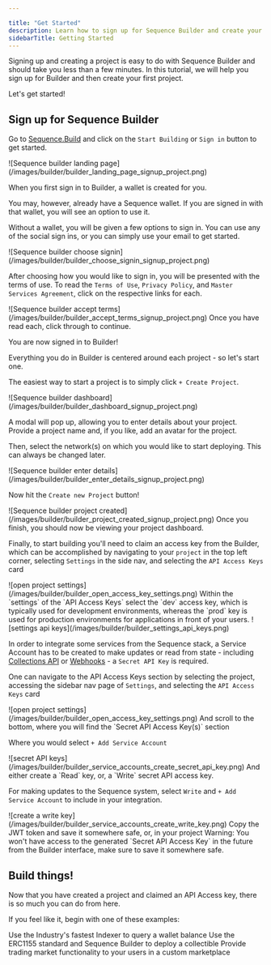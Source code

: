 ```yaml
---

title: "Get Started"
description: Learn how to sign up for Sequence Builder and create your first project in just a few minutes.
sidebarTitle: Getting Started
---
```




Signing up and creating a project is easy to do with Sequence Builder and should take you less than a few minutes. In this tutorial, we will help you sign up for Builder and then create your first project.

Let's get started!

## Sign up for Sequence Builder

<Steps>

<Step title="Go to sequence.build">

Go to [Sequence.Build](https://sequence.build/) and click on the `Start Building` or `Sign in` button to get started.
<Frame>
![Sequence builder landing page](/images/builder/builder_landing_page_signup_project.png)
</Frame>
</Step>
<Step title="Choose a sign in method">

When you first sign in to Builder, a wallet is created for you.

You may, however, already have a Sequence wallet. If you are signed in with that wallet, you will see an option to use it.

Without a wallet, you will be given a few options to sign in. You can use any of the social sign ins, or you can simply use your email to get started.
<Frame>
![Sequence builder choose signin](/images/builder/builder_choose_signin_signup_project.png)
</Frame>
</Step>
<Step title="Sign in to sequence.build">

After choosing how you would like to sign in, you will be presented with the terms of use. To read the `Terms of Use`, `Privacy Policy`, and `Master Services Agreement`, click on the respective links for each.
<Frame>
![Sequence builder accept terms](/images/builder/builder_accept_terms_signup_project.png)
</Frame>
Once you have read each, click through to continue.

You are now signed in to Builder!
</Step>
<Step title="Create a Project">

Everything you do in Builder is centered around each project - so let's start one.

The easiest way to start a project is to simply click `+ Create Project`.
<Frame>
![Sequence builder dashboard](/images/builder/builder_dashboard_signup_project.png)
</Frame>
</Step>
<Step title="Enter the project details">

A modal will pop up, allowing you to enter details about your project. Provide a project name and, if you like, add an avatar for the project.

Then, select the network(s) on which you would like to start deploying. This can always be changed later.
<Frame>
![Sequence builder enter details](/images/builder/builder_enter_details_signup_project.png)
</Frame>
</Step>
<Step title="Create the project!">

Now hit the `Create new Project` button!
<Frame>
![Sequence builder project created](/images/builder/builder_project_created_signup_project.png)
</Frame>
Once you finish, you should now be viewing your project dashboard.
</Step>
<Step title="Claim an API Access Key">

Finally, to start building you'll need to claim an access key from the Builder, which can be accomplished by navigating to your `project` in the top left corner, selecting `Settings` in the side nav, and selecting the `API Access Keys` card
<Frame>
![open project settings](/images/builder/builder_open_access_key_settings.png)
</Frame>
Within the `settings` of the `API Access Keys` select the `dev` access key, which is typically used for development environments, whereas the `prod` key is used for production environments for applications in front of your users.
<Frame>
![settings api keys](/images/builder/builder_settings_api_keys.png)
</Frame>
</Step>
<Step title="(Optional for Development) Create a Service Account">

In order to integrate some services from the Sequence stack, a Service Account has to be created to make updates or read from state - including [Collections API](/guides/metadata-guide) or [Webhooks](/api/indexer/examples/webhook-listener) - a `Secret API Key` is required.

One can navigate to the API Access Keys section by selecting the project, accessing the sidebar nav page of `Settings`, and selecting the `API Access Keys` card
<Frame>
![open project settings](/images/builder/builder_open_access_key_settings.png)
</Frame>
And scroll to the bottom, where you will find the `Secret API Access Key(s)` section

Where you would select `+ Add Service Account`
<Frame>
![secret API keys](/images/builder/builder_service_accounts_create_secret_api_key.png)
</Frame>
And either create a `Read` key, or, a `Write` secret API access key.

For making updates to the Sequence system, select `Write` and `+ Add Service Account` to include in your integration.
<Frame>
![create a write key](/images/builder/builder_service_accounts_create_write_key.png)
</Frame>
Copy the JWT token and save it somewhere safe, or, in your project

<Warning>
  Warning: You won't have access to the generated `Secret API Access Key` in the future from the Builder interface, make sure to save it somewhere safe.
</Warning>
</Step>
</Steps>

## Build things!

Now that you have created a project and claimed an API Access key, there is so much you can do from here.

If you feel like it, begin with one of these examples:

<CardGroup cols={3}>
  <Card
    title="Query a Wallet Balance"
    icon="sack-dollar"
    href="/api/indexer/overview"
  >
  Use the Industry's fastest Indexer to query a wallet balance
  </Card>
  <Card
    title="Deploy an Item Collectible"
    icon="cloud"
    href="/solutions/collectibles/contracts/deploy-an-item-collection"
  >
  Use the ERC1155 standard and Sequence Builder to deploy a collectible
  </Card>
  <Card
    title="Build a Custom Marketplace"
    icon="shop-lock"
    href="/guides/custom-marketplace"
  >
  Provide trading market functionality to your users in a custom marketplace
  </Card>
</CardGroup>

